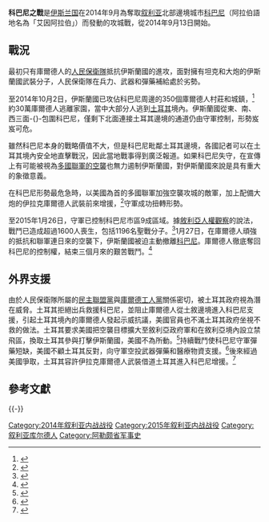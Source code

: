 {{Infobox military conflict
|partof=[[叙利亚内战|叙利亚内战]]
|conflict=科巴尼之戰
|image=[[File:Siege_of_Kobani_frontline_progression,_from_October_2014_to_January_2015.jpg|300px]]
|caption=2014年10月至2015年1月的情勢圖
|place=[[科巴尼|科巴尼]]
|date=2014年9月13日至2015年1月26日<br/>（{{Age in months, weeks and days|month1=09|day1=13|year1=2014|month2=01|day2=26|year2=2015|}}）
|result=聯軍擊退伊斯蘭國進攻
|combatant1={{flagicon image|Flag of the Islamic State in Iraq and the Levant.svg}} [[伊斯兰国|伊斯兰国]]<br/>
|combatant2=
[[File:Flag_of_Syrian_Kurdistan.svg|22px]] [[敍利亞庫爾德斯坦|敍利亞庫爾德斯坦]]武裝部隊[[人民保衛隊|人民保衛隊]]<br />
[[File:Flag_of_Kurdistan.svg|22px]] [[伊拉克庫爾德斯坦|伊拉克庫爾德斯坦]]武裝部隊[[佩什梅格|自由鬥士]]<br/>
{{flagicon image|Flag_of_Kurdistan_Workers_Party_(PKK).svg}} [[庫德斯坦工人黨|庫德斯坦工人黨]]<ref>{{cite web|url=http://www.longwarjournal.org/archives/2015/01/islamic_state_defeat.php|title=Islamic State is forced from Kobane  -|work=The Long War Journal}}</ref><ref>{{cite web|url=http://www.frontline.in/world-affairs/siege-of-kobane/article6461128.ece|title=Siege of Kobane|author=Vijay Prashad|work=Frontline}}</ref><br>
{{flagicon|Syria|1932}} [[自由敘利亞軍|自由敘利亞軍]]<ref>{{cite web|url=http://uk.reuters.com/video/2014/09/27/kurdish-fighters-and-free-syrian-army-cl?videoId=345217896&videoChannel=75|title=Kurdish fighters and Free Syrian Army clash with IS at strategic border town|publisher=Reuters|date=2014-09-30}}</ref><br>
----
空中支援：<br />
*{{USA}}
*{{flag|Bahrain}}
*{{flag|Jordan}}
*{{flag|Saudi Arabia}}
*{{flag|UAE}}
*{{flag|Qatar}}
|units1=
|units2=
|strength1=
|strength2=
|casualties1=
}}

'''科巴尼之戰'''是[[伊斯兰国|伊斯兰国]]在2014年9月為奪取[[叙利亚|叙利亚]]北部邊境城市[[科巴尼|科巴尼]]（阿拉伯語地名為「艾因阿拉伯」）而發動的攻城戰，從2014年9月13日開始。

==戰況==
最初只有庫爾德人的[[人民保衛隊|人民保衛隊]]抵抗伊斯蘭國的進攻，面對擁有坦克和大炮的伊斯蘭國武裝分子，人民保衛隊在兵力、武器和彈藥補給處於劣勢。

至2014年10月2日，伊斯蘭國已攻佔科巴尼周邊的350個庫爾德人村莊和城鎮，<ref>{{Cite news|title=Turkey's Parliament Approves Military Action Against ISIS In Syria, Iraq|url=http://www.ibtimes.com/turkeys-parliament-approves-military-action-against-isis-syria-iraq-1698537|publisher=International Business Times|date=2014-10-02}}</ref>約30萬庫爾德人逃離家園，當中大部分人逃到[[土耳其|土耳其]]境內。伊斯蘭國從東、南、西三面-{}-包圍科巴尼，僅剩下北面連接土耳其邊境的通道仍由守軍控制，形勢岌岌可危。

雖然科巴尼本身的戰略價值不大，但是科巴尼毗鄰土耳其邊境，各國記者可以在土耳其境內安全地直擊戰況，因此當地戰事得到廣泛報道。如果科巴尼失守，在宣傳上有可能被視為[[2014-2015年在敘利亞針對伊斯蘭國的空襲|多國聯軍的空襲]]也無力遏制伊斯蘭國，對伊斯蘭國來說是具有重大的象徵意義。

在科巴尼形勢最危急時，以美國為首的多國聯軍加強空襲攻城的敵軍，加上配備大炮的伊拉克庫爾德人武裝前來增援，<ref>{{cite news| url=http://www.aljazeera.com/news/middleeast/2014/10/syrian-rebels-kobane-20141029121812288400.html| title=Syrian rebels join battle to protect Kobane| publisher=Al Jazeera| date=2014-10-29}}</ref>守軍成功扭轉形勢。

至2015年1月26日，守軍已控制科巴尼市區9成區域。據[[敘利亞人權觀察|敘利亞人權觀察]]的說法，戰鬥已造成超過1600人喪生，包括1196名聖戰分子。<ref>{{Cite news |url=http://www.bbc.co.uk/news/world-middle-east-30991612 |title=Syrian Kurds 'drive Islamic State out of Kobane' |work=BBC News |date=2015-01-26}}</ref>1月27日，在庫爾德人頑強的抵抗和聯軍連日來的空襲下，伊斯蘭國被迫主動撤離[[科巴尼|科巴尼]]。庫爾德人徹底奪回科巴尼的控制權，結束三個月來的艱苦戰鬥。<ref>{{Cite news |url=http://cn.nytimes.com/world/20150127/c27kobani/zh-hant/ |title=庫爾德人趕走ISIS奪回科巴尼 |publisher=紐約時報 | date=2015-01-27}}</ref>

==外界支援==
由於人民保衛隊所屬的[[民主聯盟黨|民主聯盟黨]]與[[庫爾德工人黨|庫爾德工人黨]]關係密切，被土耳其政府視為潛在威脅。土耳其拒絕出兵救援科巴尼，並阻止庫爾德人從土敘邊境進入科巴尼支援，引起土耳其境內的庫爾德人發起示威抗議，美國官員也不滿土耳其政府坐視不救的做法。土耳其要求美國把空襲目標擴大至敘利亞政府軍和在敘利亞境內設立禁飛區，換取土耳其參與打擊伊斯蘭國，美國不為所動。<ref>{{Cite news |url=http://www.bbc.com/news/world-middle-east-29526783 |title=Kobane: Air strikes help Syria town curb IS |work=BBC News |date=2014-10-08}}</ref>持續戰鬥使科巴尼守軍彈藥短缺，美國不顧土耳其反對，向守軍空投武器彈藥和醫療物資支援。<ref>{{Cite news |url=http://www.abc.net.au/news/2014-10-20/us-military-airdrops-weapons-ammunition-to-kurds-near-kobane/5827212 |title=US military airdrops weapons, ammunition to Syrian Kurds in Kobane, adding to tensions with Turkey |work=ABC News (Australian Broadcasting Corporation) |date=2014-10-20}}</ref>後來經過美國爭取，土耳其容許伊拉克庫爾德人武裝借道土耳其進入科巴尼增援。<ref>{{Cite news |url=http://www.theguardian.com/world/2015/jan/26/kurdish-forces-take-control-kobani-syria |title=Kurdish forces take control of Syrian town of Kobani |publisher=The Guardian |date=2015-01-26 |quote=after the US had urged the reluctant Turkish government to let them join the fight against Isis.}}</ref>

== 參考文獻 ==
{{Reflist|32em}}

{{-}}
{{庫德斯坦}}

[[Category:2014年叙利亚内战战役|Category:2014年叙利亚内战战役]]
[[Category:2015年叙利亚内战战役|Category:2015年叙利亚内战战役]]
[[Category:叙利亚库尔德人|Category:叙利亚库尔德人]]
[[Category:阿勒颇省军事史|Category:阿勒颇省军事史]]